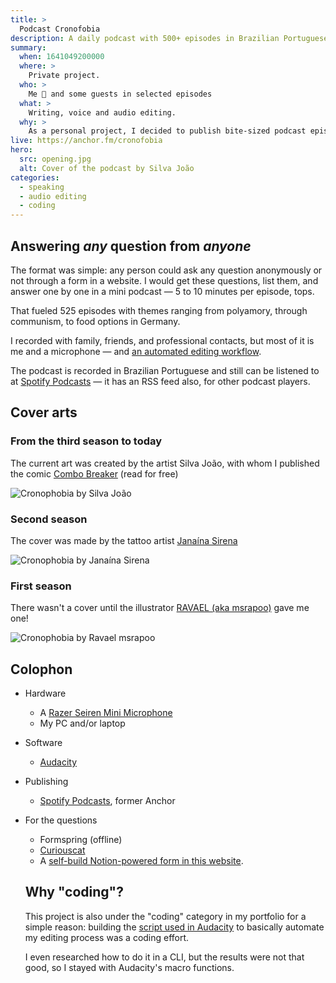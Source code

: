 ```yaml
---
title: >
  Podcast Cronofobia
description: A daily podcast with 500+ episodes in Brazilian Portuguese
summary:
  when: 1641049200000
  where: >
    Private project.
  who: >
    Me 😬 and some guests in selected episodes
  what: >
    Writing, voice and audio editing.
  why: >
    As a personal project, I decided to publish bite-sized podcast episodes in a daily basis through my year. The format changed a little as time passed, but the project lived until August 12th 2023.
live: https://anchor.fm/cronofobia
hero:
  src: opening.jpg
  alt: Cover of the podcast by Silva João
categories:
  - speaking
  - audio editing
  - coding
---
```


## Answering _any_ question from _anyone_

The format was simple: any person could ask any question anonymously or not through a form in a website. I would get these questions, list them, and answer one by one in a mini podcast — 5 to 10 minutes per episode, tops.

That fueled 525 episodes with themes ranging from polyamory, through communism, to food options in Germany.

I recorded with family, friends, and professional contacts, but most of it is me and a microphone — and [an automated editing workflow](/blog/daily-podcast).

The podcast is recorded in Brazilian Portuguese and still can be listened to at [Spotify Podcasts](https://anchor.fm/cronofobia) — it has an RSS feed also, for other podcast players.

## Cover arts

### From the third season to today

The current art was created by the artist Silva João, with whom I published the comic [Combo Breaker](/combo-breaker) (read for free)

![Cronophobia by Silva João](./cronofobia-silva.jpg)

### Second season

The cover was made by the tattoo artist [Janaína Sirena](https://www.instagram.com/janainasirena)

![Cronophobia by Janaína Sirena](./cronofobia-jana.jpg)

### First season

There wasn't a cover until the illustrator [RAVAEL (aka msrapoo)](https://www.instagram.com/msrapoo/) gave me one!

![Cronophobia by Ravael msrapoo](./cronofobia-ravael.jpg)

## Colophon

- Hardware
  - A [Razer Seiren Mini Microphone](https://www.razer.com/streaming-microphones/razer-seiren-mini/)
  - My PC and/or laptop
- Software
  - [Audacity](https://www.audacityteam.org/)
- Publishing
  - [Spotify Podcasts](https://podcasters.spotify.com/), former Anchor
- For the questions
  - Formspring (offline)
  - [Curiouscat](https://curiouscat.live/)
  - A [self-build Notion-powered form in this website](/blog/notion-form).

  ## Why "coding"?

  This project is also under the "coding" category in my portfolio for a simple reason: building the [script used in Audacity](/blog/daily-podcast#script) to basically automate my editing process was a coding effort.

  I even researched how to do it in a CLI, but the results were not that good, so I stayed with Audacity's macro functions.
